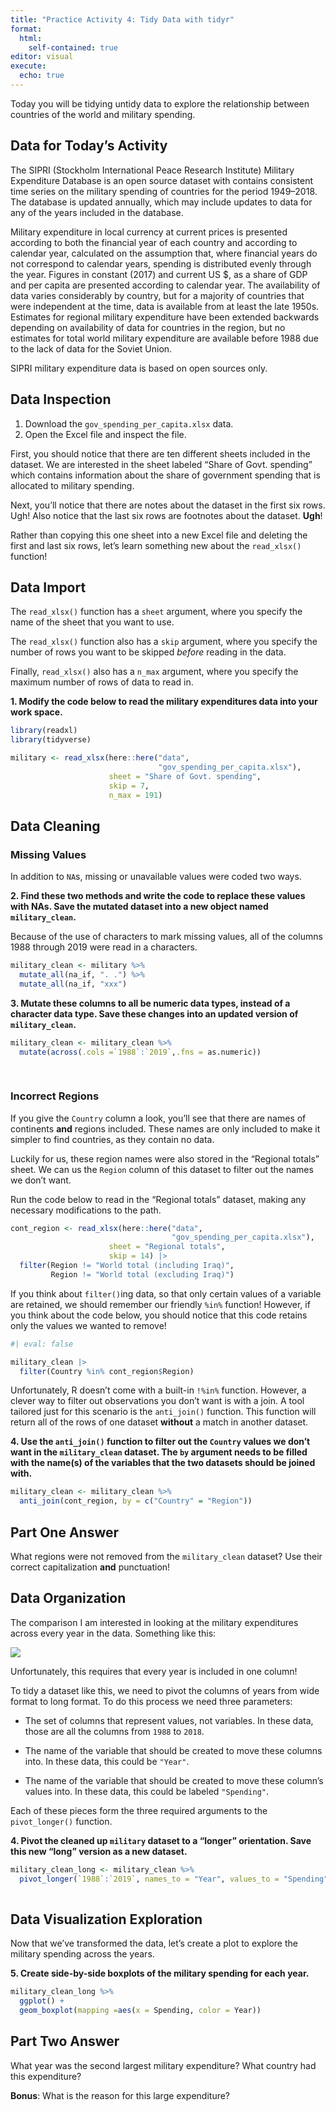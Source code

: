 ```yaml
---
title: "Practice Activity 4: Tidy Data with tidyr"
format: 
  html: 
    self-contained: true
editor: visual
execute: 
  echo: true
---
```


Today you will be tidying untidy data to explore the relationship between countries of the world and military spending.

## Data for Today's Activity

The SIPRI (Stockholm International Peace Research Institute) Military Expenditure Database is an open source dataset with contains consistent time series on the military spending of countries for the period 1949--2018. The database is updated annually, which may include updates to data for any of the years included in the database.

Military expenditure in local currency at current prices is presented according to both the financial year of each country and according to calendar year, calculated on the assumption that, where financial years do not correspond to calendar years, spending is distributed evenly through the year. Figures in constant (2017) and current US \$, as a share of GDP and per capita are presented according to calendar year. The availability of data varies considerably by country, but for a majority of countries that were independent at the time, data is available from at least the late 1950s. Estimates for regional military expenditure have been extended backwards depending on availability of data for countries in the region, but no estimates for total world military expenditure are available before 1988 due to the lack of data for the Soviet Union.

SIPRI military expenditure data is based on open sources only.

## Data Inspection

1.  Download the `gov_spending_per_capita.xlsx` data.
2.  Open the Excel file and inspect the file.

First, you should notice that there are ten different sheets included in the dataset. We are interested in the sheet labeled "Share of Govt. spending" which contains information about the share of government spending that is allocated to military spending.

Next, you'll notice that there are notes about the dataset in the first six rows. Ugh! Also notice that the last six rows are footnotes about the dataset. **Ugh**!

Rather than copying this one sheet into a new Excel file and deleting the first and last six rows, let's learn something new about the `read_xlsx()` function!

## Data Import

The `read_xlsx()` function has a `sheet` argument, where you specify the name of the sheet that you want to use.

The `read_xlsx()` function also has a `skip` argument, where you specify the number of rows you want to be skipped *before* reading in the data.

Finally, `read_xlsx()` also has a `n_max` argument, where you specify the maximum number of rows of data to read in.

**1. Modify the code below to read the military expenditures data into your work space.**

```r
library(readxl) 
library(tidyverse)

military <- read_xlsx(here::here("data", 
                                 "gov_spending_per_capita.xlsx"), 
                      sheet = "Share of Govt. spending", 
                      skip = 7, 
                      n_max = 191)
```

## Data Cleaning

### Missing Values

In addition to `NA`s, missing or unavailable values were coded two ways.

**2. Find these two methods and write the code to replace these values with NAs. Save the mutated dataset into a new object named `military_clean`.**

Because of the use of characters to mark missing values, all of the columns 1988 through 2019 were read in a characters.

```r
military_clean <- military %>% 
  mutate_all(na_if, ". .") %>% 
  mutate_all(na_if, "xxx")

```

**3. Mutate these columns to all be numeric data types, instead of a character data type. Save these changes into an updated version of `military_clean`.**

```r
military_clean <- military_clean %>% 
  mutate(across(.cols =`1988`:`2019`,.fns = as.numeric))
  
 
```

### Incorrect Regions

If you give the `Country` column a look, you'll see that there are names of continents **and** regions included. These names are only included to make it simpler to find countries, as they contain no data.

Luckily for us, these region names were also stored in the "Regional totals" sheet. We can us the `Region` column of this dataset to filter out the names we don't want.

Run the code below to read in the "Regional totals" dataset, making any necessary modifications to the path.

```r
cont_region <- read_xlsx(here::here("data",
                                    "gov_spending_per_capita.xlsx"), 
                      sheet = "Regional totals", 
                      skip = 14) |> 
  filter(Region != "World total (including Iraq)", 
         Region != "World total (excluding Iraq)")

```

If you think about `filter()`ing data, so that only certain values of a variable are retained, we should remember our friendly `%in%` function! However, if you think about the code below, you should notice that this code retains only the values we wanted to remove!

```r
#| eval: false

military_clean |> 
  filter(Country %in% cont_region$Region)
```

Unfortunately, R doesn't come with a built-in `!%in%` function. However, a clever way to filter out observations you don't want is with a join. A tool tailored just for this scenario is the `anti_join()` function. This function will return all of the rows of one dataset **without** a match in another dataset.

**4. Use the `anti_join()` function to filter out the `Country` values we don't want in the `military_clean` dataset. The `by` argument needs to be filled with the name(s) of the variables that the two datasets should be joined with.**

```r
military_clean <- military_clean %>% 
  anti_join(cont_region, by = c("Country" = "Region"))
```

## Part One Answer

What regions were not removed from the `military_clean` dataset? Use their correct capitalization **and** punctuation!

## Data Organization

The comparison I am interested in looking at the military expenditures across every year in the data. Something like this:

![](desired_plot.png)

Unfortunately, this requires that every year is included in one column!

To tidy a dataset like this, we need to pivot the columns of years from wide format to long format. To do this process we need three parameters:

-   The set of columns that represent values, not variables. In these data, those are all the columns from `1988` to `2018`.

-   The name of the variable that should be created to move these columns into. In these data, this could be `"Year"`.

-   The name of the variable that should be created to move these column's values into. In these data, this could be labeled `"Spending"`.

Each of these pieces form the three required arguments to the `pivot_longer()` function.

**4. Pivot the cleaned up `military` dataset to a "longer" orientation. Save this new "long" version as a new dataset.**

```r
military_clean_long <- military_clean %>% 
  pivot_longer(`1988`:`2019`, names_to = "Year", values_to = "Spending")
  
```

## Data Visualization Exploration

Now that we've transformed the data, let's create a plot to explore the military spending across the years.

**5. Create side-by-side boxplots of the military spending for each year.**

```r
military_clean_long %>% 
  ggplot() +
  geom_boxplot(mapping =aes(x = Spending, color = Year)) 
```

## Part Two Answer

What year was the second largest military expenditure? What country had this expenditure?

**Bonus**: What is the reason for this large expenditure?
